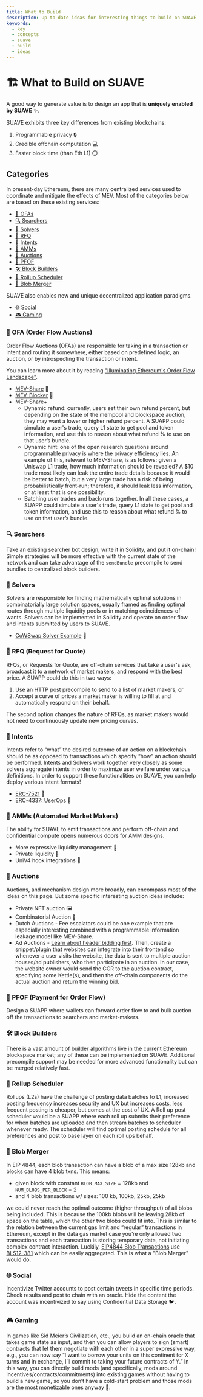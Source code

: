```yaml
---
title: What to Build
description: Up-to-date ideas for interesting things to build on SUAVE.
keywords:
  - key
  - concepts
  - suave
  - build
  - ideas
---
```


# 🏗️ What to Build on SUAVE

A good way to generate value is to design an app that is **uniquely enabled by SUAVE** ✨.

SUAVE exhibits three key differences from existing blockchains:

1. Programmable privacy 🔒
1. Credible offchain computation 💻
1. Faster block time (than Eth L1) ⏱️

## Categories

In present-day Ethereum, there are many centralized services used to coordinate and mitigate the effects of MEV. Most of the categories below are based on these existing services:

- [🔄 OFAs](#-ofa-order-flow-auctions)
- [🔍 Searchers](#-searchers)
- [🧮 Solvers](#-solvers)
- [📢 RFQ](#-rfq-request-for-quote)
- [🎯 Intents](#-intents)
- [🌊 AMMs](#-amms-automated-market-makers)
- [📣 Auctions](#-auctions)
- [💸 PFOF](#-pfof-payment-for-order-flow)
- [🛠️ Block Builders](#-block-builders)
- [📅 Rollup Scheduler](#-rollup-scheduler)
- [🧩 Blob Merger](#-blob-merger)

SUAVE also enables new and unique decentralized application paradigms.

- [🌐 Social](#-social)
- [🎮 Gaming](#-gaming)

### 🔄 OFA (Order Flow Auctions)

Order Flow Auctions (OFAs) are responsible for taking in a transaction or intent and routing it somewhere, either based on predefined logic, an auction, or by introspecting the transaction or intent.

You can learn more about it by reading ["Illuminating Ethereum's Order Flow Landscape"](https://writings.flashbots.net/illuminate-the-order-flow).

- [MEV-Share](https://github.com/flashbots/mev-share) 🔄
- [MEV-Blocker](https://mevblocker.io/) 🛑
- MEV-Share+
  - Dynamic refund: currently, users set their own refund percent, but depending on the state of the mempool and blockspace auction, they may want a lower or higher refund percent. A SUAPP could simulate a user's trade, query L1 state to get pool and token information, and use this to reason about what refund % to use on that user’s bundle.
  - Dynamic hint: one of the open research questions around programmable privacy is where the privacy efficiency lies. An example of this, relevant to MEV-Share, is as follows: given a Uniswap L1 trade, how much information should be revealed? A $10 trade most likely can leak the entire trade details because it would be better to batch, but a very large trade has a risk of being probabilistically front-run; therefore, it should leak less information, or at least that is one possibility.
  - Batching user trades and back-runs together. In all these cases, a SUAPP could simulate a user's trade, query L1 state to get pool and token information, and use this to reason about what refund % to use on that user’s bundle.

### 🔍 Searchers

Take an existing searcher bot design, write it in Solidity, and put it on-chain! Simple strategies will be more effective with the current state of the network and can take advantage of the `sendBundle` precompile to send bundles to centralized block builders.

### 🧮 Solvers

Solvers are responsible for finding mathematically optimal solutions in combinatorially large solution spaces, usually framed as finding optimal routes through multiple liquidity pools or in matching coincidences-of-wants. Solvers can be implemented in Solidity and operate on order flow and intents submitted by users to SUAVE.

- [CoWSwap Solver Example](https://github.com/cowprotocol/services/tree/main/crates/solver) 🧩

### 📢 RFQ (Request for Quote)

RFQs, or Requests for Quote, are off-chain services that take a user's ask, broadcast it to a network of market makers, and respond with the best price. A SUAPP could do this in two ways:

1. Use an HTTP post precompile to send to a list of market makers, or
2. Accept a curve of prices a market maker is willing to fill at and automatically respond on their behalf.

The second option changes the nature of RFQs, as market makers would not need to continuously update new pricing curves.

### 🎯 Intents

Intents refer to “what” the desired outcome of an action on a blockchain should be as opposed to transactions which specify “how” an action should be performed. Intents and Solvers work together very closely as some solvers aggregate intents in order to maximize user welfare under various definitions. In order to support these functionalities on SUAVE, you can help deploy various intent formats!

- [ERC-7521](https://github.com/essential-contributions/EIPs/blob/master/EIPS/eip-7521.md?ref=blog.essential.builders) 🔗
- [ERC-4337: UserOps](https://github.com/eth-infinitism/account-abstraction) 🔏

### 🌊 AMMs (Automated Market Makers)

The ability for SUAVE to emit transactions and perform off-chain and confidential compute opens numerous doors for AMM designs.

- More expressive liquidity management 🌊
- Private liquidity 🔐
- UniV4 hook integrations 🔗

### 📣 Auctions

Auctions, and mechanism design more broadly, can encompass most of the ideas on this page. But some specific interesting auction ideas include:

- Private NFT auction 🖼️
- Combinatorial Auction 🤝
- Dutch Auctions - Fee escalators could be one example that are especially interesting combined with a programmable information leakage model like MEV-Share.
- Ad Auctions - [Learn about header bidding first](https://digiday.com/media/wtf-header-bidding/). Then, create a snippet/plugin that websites can integrate into their frontend so whenever a user visits the website, the data is sent to multiple auction houses/ad publishers, who then participate in an auction. In our case, the website owner would send the CCR to the auction contract, specifying some Kettle(s), and then the off-chain components do the actual auction and return the winning bid.

### 💸 PFOF (Payment for Order Flow)

Design a SUAPP where wallets can forward order flow to and bulk auction off the transactions to searchers and market-makers.

### 🛠️ Block Builders

There is a vast amount of builder algorithms live in the current Ethereum blockspace market; any of these can be implemented on SUAVE. Additional precompile support may be needed for more advanced functionality but can be merged relatively fast.

### 📅 Rollup Scheduler

Rollups (L2s) have the challenge of posting data batches to L1, increased posting frequency increases security and UX but increases costs, less frequent posting is cheaper, but comes at the cost of UX. A Roll up post scheduler would be a SUAPP where each roll up submits their preference for when batches are uploaded and then stream batches to scheduler whenever ready. The scheduler will find optimal posting schedule for all preferences and post to base layer on each roll ups behalf.

### 🧩 Blob Merger

In EIP 4844, each blob transaction can have a blob of a max size 128kb and blocks can have 4 blob txns. This means:

- given block with constant `BLOB_MAX_SIZE` = 128kb and `NUM_BLOBS_PER_BLOCK` = 2
- and 4 blob transactions w/ sizes: 100 kb, 100kb, 25kb, 25kb

we could never reach the optimal outcome (higher throughput) of all blobs being included. This is because the 100kb blobs will be leaving 28kb of space on the table, which the other two blobs could fit into. This is similar to the relation between the current gas limit and “regular” transactions in Ethereum, except in the data gas market case you’re only allowed two transactions and each transaction is storing temporary data, not initiating complex contract interaction. Luckily, [EIP4844 Blob Transactions](https://eips.ethereum.org/EIPS/eip-4844) use [BLS12-381](https://electriccoin.co/blog/new-snark-curve/) which can be easily aggregated. This is what a "Blob Merger" would do.

### 🌐 Social

Incentivize Twitter accounts to post certain tweets in specific time periods. Check results and post to chain with an oracle. Hide the content the account was incentivized to say using Confidential Data Storage 🐦.

### 🎮 Gaming

In games like Sid Meier’s Civilization, etc., you build an on-chain oracle that takes game state as input, and then you can allow players to sign (smart) contracts that let them negotiate with each other in a super expressive way, e.g., you can now say “I want to borrow your units on this continent for X turns and in exchange, I’ll commit to taking your future contracts of Y.” In this way, you can directly build mods (and specifically, mods around incentives/contracts/commitments) into existing games without having to build a new game, so you don’t have a cold-start problem and those mods are the most monetizable ones anyway 🎲.
